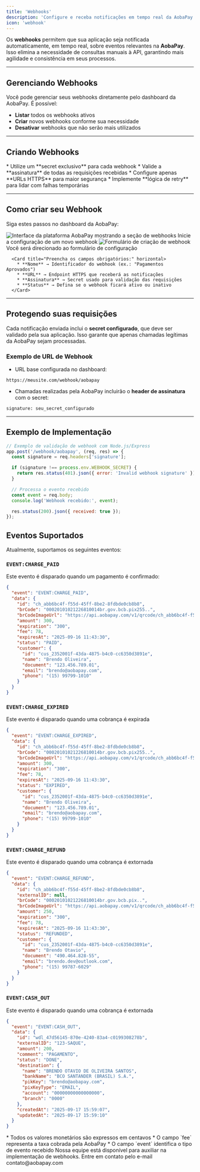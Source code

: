 ```yaml
---
title: 'Webhooks'
description: 'Configure e receba notificações em tempo real da AobaPay'
icon: 'webhook'
---
```


Os **webhooks** permitem que sua aplicação seja notificada automaticamente, em tempo real, sobre eventos relevantes na **AobaPay**.
Isso elimina a necessidade de consultas manuais à API, garantindo mais agilidade e consistência em seus processos.

---

## <Icon icon="mobile" type="solid"/>  Gerenciando Webhooks

Você pode gerenciar seus webhooks diretamente pelo dashboard da AobaPay. É possível:

* **Listar** todos os webhooks ativos
* **Criar** novos webhooks conforme sua necessidade
* **Desativar** webhooks que não serão mais utilizados

---

## <Icon icon="key" type="solid"/>  Criando Webhooks

<Card title="Boas práticas de segurança" icon="light-emergency-on" horizontal>
  * Utilize um **secret exclusivo** para cada webhook  
  * Valide a **assinatura** de todas as requisições recebidas  
  * Configure apenas **URLs HTTPS** para maior segurança  
  * Implemente **lógica de retry** para lidar com falhas temporárias  
</Card>

---

## Como criar seu Webhook

Siga estes passos no dashboard da AobaPay:

<Steps>
  <Step title="Acesse a seção de Webhooks">
    <img
      src="/images/criar-webhook.png"
      className="rounded-lg"
      alt="Interface da plataforma AobaPay mostrando a seção de webhooks"
    />
    <Card title="Navegue até a seção Integrar e clique em Webhooks">
      Inicie a configuração de um novo webhook
    </Card>
  </Step>

  <Step title="Inicie a criação">
    <img
      src="/images/salvar-webhook.png"
      className="rounded-lg"
      alt="Formulário de criação de webhook"
    />
    <Card title="Clique em 'Criar'">
      Você será direcionado ao formulário de configuração
    </Card>
  </Step>

  <Step title="Configure seu Webhook">

      <Card title="Preencha os campos obrigatórios:" horizontal> 
        * **Nome** → Identificador do webhook (ex.: "Pagamentos Aprovados")  
        * **URL** → Endpoint HTTPS que receberá as notificações  
        * **Assinatura** → Secret usado para validação das requisições  
        * **Status** → Defina se o webhook ficará ativo ou inativo  
      </Card>

  </Step>
</Steps>

---

## <Icon icon="lock" type="solid"/> Protegendo suas requisições

Cada notificação enviada inclui o **secret configurado**, que deve ser validado pela sua aplicação.
Isso garante que apenas chamadas legítimas da AobaPay sejam processadas.

### Exemplo de URL de Webhook

* URL base configurada no dashboard:

```
https://meusite.com/webhook/aobapay 
```

* Chamadas realizadas pela AobaPay incluirão o **header de assinatura** com o secret:

```
signature: seu_secret_configurado
```

---

## Exemplo de Implementação

```javascript
// Exemplo de validação de webhook com Node.js/Express
app.post('/webhook/aobapay', (req, res) => {
  const signature = req.headers['signature'];

  if (signature !== process.env.WEBHOOK_SECRET) {
    return res.status(401).json({ error: 'Invalid webhook signature' });
  }

  // Processa o evento recebido
  const event = req.body;
  console.log('Webhook recebido:', event);

  res.status(200).json({ received: true });
});
```


## <Icon icon="bell" type="solid"/> Eventos Suportados

Atualmente, suportamos os seguintes eventos:

### `EVENT:CHARGE_PAID`

Este evento é disparado quando um pagamento é confirmado:

```json
{
  "event": "EVENT:CHARGE_PAID",
  "data": {
    "id": "ch_abb6bc4f-f55d-45ff-8be2-8fdbde0cb8b8",
    "brCode": "00020101021226810014br.gov.bcb.pix255..",
    "brCodeImageUrl": "https://api.aobapay.com/v1/qrcode/ch_abb6bc4f-f55d-45ff-8be2-8fdbde0cb8b8",
    "amount": 300,
    "expiration": "300",
    "fee": 78,
    "expiresAt": "2025-09-16 11:43:30",
    "status": "PAID",
    "customer": {
      "id": "cus_2352001f-43da-4875-b4c0-cc6350d3891e",
      "name": "Brendo Oliveira",
      "document": "123.456.789.01",
      "email": "brendo@aobapay.com",
      "phone": "(15) 99799-1010"
    }
  }
}
```

### `EVENT:CHARGE_EXPIRED`

Este evento é disparado quando uma cobrança é expirada

```json
{
  "event": "EVENT:CHARGE_EXPIRED",
  "data": {
    "id": "ch_abb6bc4f-f55d-45ff-8be2-8fdbde0cb8b8",
    "brCode": "00020101021226810014br.gov.bcb.pix255..",
    "brCodeImageUrl": "https://api.aobapay.com/v1/qrcode/ch_abb6bc4f-f55d-45ff-8be2-8fdbde0cb8b8",
    "amount": 300,
    "expiration": "300",
    "fee": 78,
    "expiresAt": "2025-09-16 11:43:30",
    "status": "EXPIRED",
    "customer": {
      "id": "cus_2352001f-43da-4875-b4c0-cc6350d3891e",
      "name": "Brendo Oliveira",
      "document": "123.456.789.01",
      "email": "brendo@aobapay.com",
      "phone": "(15) 99799-1010"
    }
  }
}
```

### `EVENT:CHARGE_REFUND`

Este evento é disparado quando uma cobrança é extornada

```json
{
  "event": "EVENT:CHARGE_REFUND",
  "data": {
    "id": "ch_abb6bc4f-f55d-45ff-8be2-8fdbde0cb8b8",
    "externalID": null,
    "brCode": "00020101021226810014br.gov.bcb.pix..",
    "brCodeImageUrl": "https://api.aobapay.com/v1/qrcode/ch_abb6bc4f-f55d-45ff-8be2-8fdbde0cb8b8",
    "amount": 250,
    "expiration": "300",
    "fee": 78,
    "expiresAt": "2025-09-16 11:43:30",
    "status": "REFUNDED",
    "customer": {
      "id": "cus_2352001f-43da-4875-b4c0-cc6350d3891e",
      "name": "Brendo Otavio",
      "document": "490.464.828-55",
      "email": "brendo.dev@outlook.com",
      "phone": "(15) 99787-6029"
    }
  }
}
```

### `EVENT:CASH_OUT`

Este evento é disparado quando uma cobrança é extornada

```json
{
  "event": "EVENT:CASH_OUT",
  "data": {
    "id": "wdl_47d56145-870e-4240-83a4-c0199308278b",
    "externalID": "123-SAQUE",
    "amount": 200,
    "comment": "PAGAMENTO",
    "status": "DONE",
    "destination": {
      "name": "BRENDO OTAVIO DE OLIVEIRA SANTOS",
      "bankName": "BCO SANTANDER (BRASIL) S.A.",
      "pikKey": "brendo@aobapay.com",
      "pixKeyType": "EMAIL",
      "account": "00000000000000000",
      "branch": "0000"
    },
    "createdAt": "2025-09-17 15:59:07",
    "updatedAt": "2025-09-17 15:59:10"
  }
}
```

<Card title="Nota Importante" icon="info" horizontal>
  * Todos os valores monetários são expressos em centavos
  * O campo `fee` representa a taxa cobrada pela AobaPay
  * O campo `event` identifica o tipo de evento recebido
</Card>

<Card title="Precisa de ajuda?" icon="headset" color="#25c2a0">
  Nossa equipe está disponível para auxiliar na implementação de webhooks. Entre em contato pelo e-mail <Icon icon="envelope" type="solid"/> contato@aobapay.com
</Card>